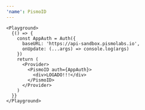 ```yaml
---
'name': PismoID
---
```


```
<Playground>
  {() => {
    const AppAuth = Auth({
      baseURL: 'https://api-sandbox.pismolabs.io',
      onUpdate: (...args) => console.log(args)
    })
    return (
      <Provider>
        <PismoID auth={AppAuth}>
          <div>LOGADO!!!</div>
        </PismoID>
      </Provider>
    )
  }}
</Playground>
```
